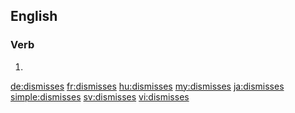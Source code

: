 ==English==

===Verb===
{{head|en}}

# {{en-third-person singular of|dismiss}}

[[de:dismisses]]
[[fr:dismisses]]
[[hu:dismisses]]
[[my:dismisses]]
[[ja:dismisses]]
[[simple:dismisses]]
[[sv:dismisses]]
[[vi:dismisses]]